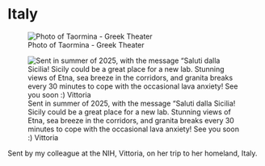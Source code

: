 # Italy

:::{layout-ncol="2"}

![Photo of Taormina - Greek Theater](sicilia-front.webp){fig-alt="Photo of Taormina - Greek Theater" group="taormina"}

![Sent in summer of 2025, with the message "Saluti dalla Sicilia! Sicily could be a great place for a new lab. Stunning views of Etna, sea breeze in the corridors, and granita breaks every 30 minutes to cope with the occasional lava anxiety! See you soon :) Vittoria](sicilia-back-address-crop.webp){fig-alt="postcard back" group="taormina"}

:::

Sent by my colleague at the NIH, Vittoria, on her trip to her homeland, Italy.